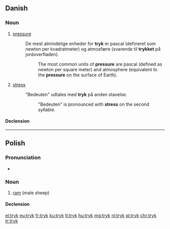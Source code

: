 ==Danish==

===Noun===
{{da-noun|trykket|tryk|g=n}}

# {{lb|da|physics}} [[pressure]]
#: De mest almindelige enheder for '''tryk''' er pascal (defineret som newton per kvadratmeter) og atmosfære (svarende til '''trykket''' på jordoverfladen).
#:: The most common units of '''pressure''' are pascal (defined as newton per square meter) and atmosphere (equivalent to the '''pressure''' on the surface of Earth).
# {{lb|da|linguistics}} [[stress]]
#: "Bedeuten" udtales med '''tryk''' på anden stavelse.
#:: "Bedeuten" is pronounced with '''stress''' on the second syllable.

====Declension====
{{da-noun-infl|stem=trykk|et|tryk|g=n}}

----

==Polish==

===Pronunciation===
* {{IPA|[trɨk]|lang=pl}}

===Noun===
{{pl-noun|m-an}}

# [[ram]] (male sheep)

====Declension====
{{pl-decl-noun-m-an}}

[[el:tryk]]
[[eu:tryk]]
[[fr:tryk]]
[[ku:tryk]]
[[lt:tryk]]
[[hu:tryk]]
[[mg:tryk]]
[[nl:tryk]]
[[pl:tryk]]
[[chr:tryk]]
[[tr:tryk]]
